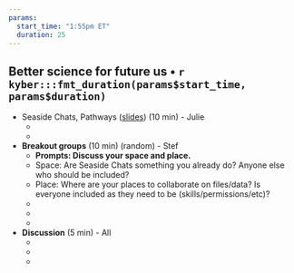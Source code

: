 ```yaml
---
params:
  start_time: "1:55pm ET"
  duration: 25
---
```


## Better science for future us • `r kyber:::fmt_duration(params$start_time, params$duration)`

- Seaside Chats, Pathways ([slides](https://docs.google.com/presentation/d/1tE3pQ2ObNU68iG4uTIlMuSN4dguvn-cOvwtoM-c9L-w/)) (10 min) - Julie
  - ‎
  - 
- **Breakout groups** (10 min) (random) - Stef
  - **Prompts: Discuss your space and place.** 
  - Space: Are Seaside Chats something you already do? Anyone else who should be included? 
  - Place: Where are your places to collaborate on files/data? Is everyone included as they need to be (skills/permissions/etc)?
  - ‎
  -
  -
- **Discussion** (5 min) - All
  - ‎
  -
  -
